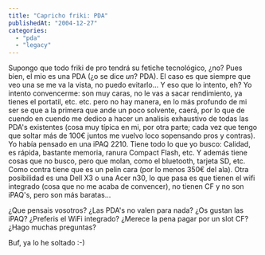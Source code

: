 ```yaml
---
title: "Capricho friki: PDA"
publishedAt: "2004-12-27"
categories: 
  - "pda"
  - "legacy"
---
```


Supongo que todo friki de pro tendrá su fetiche tecnológico, ¿no? Pues bien, el mio es una PDA (¿o se dice _un_? PDA). El caso es que siempre que veo una se me va la vista, no puedo evitarlo... Y eso que lo intento, eh? Yo intento convencerme: son muy caras, no le vas a sacar rendimiento, ya tienes el portatil, etc. etc. pero no hay manera, en lo más profundo de mi ser se que a la primera que ande un poco solvente, caerá, por lo que de cuendo en cuendo me dedico a hacer un analisis exhaustivo de todas las PDA's existentes (cosa muy típica en mi, por otra parte; cada vez que tengo que soltar más de 100€ juntos me vuelvo loco sopensando pros y contras). Yo había pensado en una iPAQ 2210. Tiene todo lo que yo busco: Calidad, es rápida, bastante memoria, ranura Compact Flash, etc. Y además tiene cosas que no busco, pero que molan, como el bluetooth, tarjeta SD, etc. Como contra tiene que es un pelin cara (por lo menos 350€ del ala). Otra posibilidad es una Dell X3 o una Acer n30, lo que pasa es que tienen el wifi integrado (cosa que no me acaba de convencer), no tienen CF y no son iPAQ's, pero son más baratas...

¿Que pensais vosotros? ¿Las PDA's no valen para nada? ¿Os gustan las iPAQ? ¿Preferis el WiFi integrado? ¿Merece la pena pagar por un slot CF? ¿Hago muchas preguntas?

Buf, ya lo he soltado :-)
